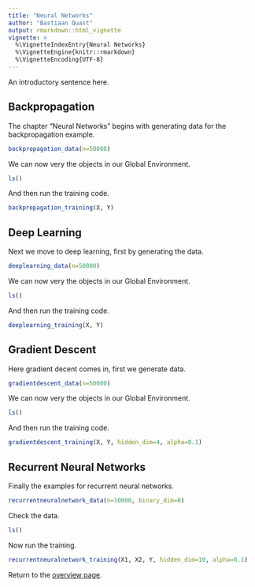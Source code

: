 ```yaml
---
title: "Neural Networks"
author: "Bastiaan Quast"
output: rmarkdown::html_vignette
vignette: >
  %\VignetteIndexEntry{Neural Networks}
  %\VignetteEngine{knitr::rmarkdown}
  %\VignetteEncoding{UTF-8}
---
```


An introductory sentence here.

## Backpropagation

The chapter "Neural Networks" begins with generating data for the backpropagation example.

```r
backpropagation_data(n=50000)
```

We can now very the objects in our Global Environment.

```r
ls()
```

And then run the training code.

```r
backpropagation_training(X, Y)
```

## Deep Learning

Next we move to deep learning, first by generating the data.

```r
deeplearning_data(n=50000)
```


We can now very the objects in our Global Environment.

```r
ls()
```

And then run the training code.

```r
deeplearning_training(X, Y)
```

## Gradient Descent

Here gradient decent comes in, first we generate data.

```r
gradientdescent_data(n=50000)
```


We can now very the objects in our Global Environment.

```r
ls()
```

And then run the training code.

```r
gradientdescent_training(X, Y, hidden_dim=4, alpha=0.1)
```

## Recurrent Neural Networks

Finally the examples for recurrent neural networks.

```r
recurrentneuralnetwork_data(n=10000, binary_dim=8)
```

Check the data.

```r
ls()
```

Now run the training.

```r
recurrentneuralnetwork_training(X1, X2, Y, hidden_dim=10, alpha=0.1)
```

Return to the [overview page](EconometricsUsingR.html).
